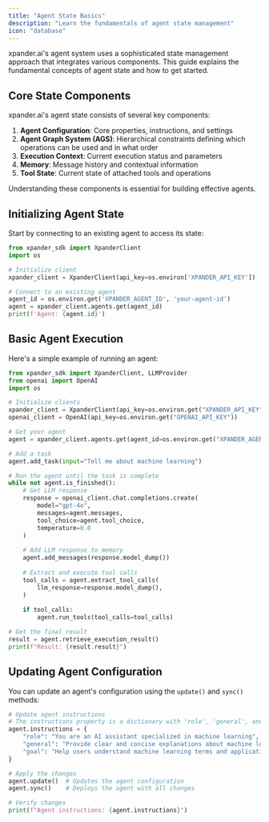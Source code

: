 ```yaml
---
title: "Agent State Basics"
description: "Learn the fundamentals of agent state management"
icon: "database"
---
```


xpander.ai's agent system uses a sophisticated state management approach that integrates various components. This guide explains the fundamental concepts of agent state and how to get started.

## Core State Components

xpander.ai's agent state consists of several key components:

1. **Agent Configuration**: Core properties, instructions, and settings
2. **Agent Graph System (AGS)**: Hierarchical constraints defining which operations can be used and in what order
3. **Execution Context**: Current execution status and parameters
4. **Memory**: Message history and contextual information
5. **Tool State**: Current state of attached tools and operations

Understanding these components is essential for building effective agents.

## Initializing Agent State

Start by connecting to an existing agent to access its state:

```python
from xpander_sdk import XpanderClient
import os

# Initialize client
xpander_client = XpanderClient(api_key=os.environ['XPANDER_API_KEY'])

# Connect to an existing agent
agent_id = os.environ.get('XPANDER_AGENT_ID', 'your-agent-id')
agent = xpander_client.agents.get(agent_id)
print(f'Agent: {agent.id}')
```

## Basic Agent Execution

Here's a simple example of running an agent:

```python
from xpander_sdk import XpanderClient, LLMProvider
from openai import OpenAI
import os

# Initialize clients
xpander_client = XpanderClient(api_key=os.environ.get("XPANDER_API_KEY"))
openai_client = OpenAI(api_key=os.environ.get("OPENAI_API_KEY"))

# Get your agent
agent = xpander_client.agents.get(agent_id=os.environ.get("XPANDER_AGENT_ID"))

# Add a task
agent.add_task(input="Tell me about machine learning")

# Run the agent until the task is complete
while not agent.is_finished():
    # Get LLM response
    response = openai_client.chat.completions.create(
        model="gpt-4o",
        messages=agent.messages,
        tool_choice=agent.tool_choice,
        temperature=0.0
    )
    
    # Add LLM response to memory
    agent.add_messages(response.model_dump())
    
    # Extract and execute tool calls
    tool_calls = agent.extract_tool_calls(
        llm_response=response.model_dump(),
    )
    
    if tool_calls:
        agent.run_tools(tool_calls=tool_calls)

# Get the final result
result = agent.retrieve_execution_result()
print(f"Result: {result.result}")
```

## Updating Agent Configuration

You can update an agent's configuration using the `update()` and `sync()` methods:

```python
# Update agent instructions
# The instructions property is a dictionary with 'role', 'general', and 'goal' keys
agent.instructions = {
    "role": "You are an AI assistant specialized in machine learning",
    "general": "Provide clear and concise explanations about machine learning concepts",
    "goal": "Help users understand machine learning terms and applications"
}

# Apply the changes
agent.update()  # Updates the agent configuration
agent.sync()    # Deploys the agent with all changes

# Verify changes
print(f"Agent instructions: {agent.instructions}")
```